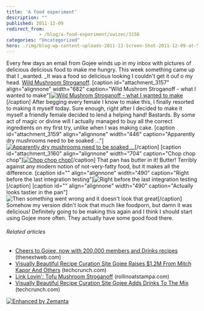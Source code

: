 ```yaml
---
title: 'A food experiment'
description: ""
published: 2011-12-09
redirect_from: 
            - /blog/a-food-experiment/swizec/3156
categories: "Uncategorized"
hero: ./img/blog-wp-content-uploads-2011-12-Screen-Shot-2011-12-09-at-5.07.33-PM.png
---
```

Every few days an email from Gojee winds up in my inbox with pictures of delicious delicious food to make me hungry. This week something came up that I _wanted. _It was a food so delicious looking I couldn&#x27;t get it ouf o my head. [Wild Mushroom Stroganoff](http://www.gojee.com/food/links/wild-mushroom-stroganoff). \[caption id=&quot;attachment_3157&quot; align=&quot;alignnone&quot; width=&quot;682&quot; caption=&quot;Wild Mushrom Stroganoff - what I wanted to make&quot;][![Wild Mushrom Stroganoff - what I wanted to make](http://swizec.com/blog/wp-content/uploads/2011/12/Screen-Shot-2011-12-09-at-5.07.33-PM.png "Wild Mushrom Stroganoff - what I wanted to make")](./img/blog-wp-content-uploads-2011-12-Screen-Shot-2011-12-09-at-5.07.33-PM.png)\[/caption] After begging every female I know to make this, I finally resorted to making it myself today. Sure enough, right after I decided to make it myself a friendly female decided to lend a helping hand! Bastards. By some act of magic or divine will I actually managed to buy all the correct ingredients on my first try, unlike when I was making cake. \[caption id=&quot;attachment_3159&quot; align=&quot;alignnone&quot; width=&quot;446&quot; caption=&quot;Apparently dry mushrooms need to be soaked ...&quot;][![Apparently dry mushrooms need to be soaked ...](http://swizec.com/blog/wp-content/uploads/2011/12/Screen-Shot-2011-12-09-at-5.20.07-PM.png "Apparently dry mushrooms need to be soaked ...")](./img/blog-wp-content-uploads-2011-12-Screen-Shot-2011-12-09-at-5.20.07-PM.png)\[/caption] \[caption id=&quot;attachment_3160&quot; align=&quot;alignnone&quot; width=&quot;704&quot; caption=&quot;Chop chop chop&quot;][![Chop chop chop](http://swizec.com/blog/wp-content/uploads/2011/12/Screen-Shot-2011-12-09-at-5.20.22-PM.png "Chop chop chop")](./img/blog-wp-content-uploads-2011-12-Screen-Shot-2011-12-09-at-5.20.22-PM.png)\[/caption] That pan has butter in it! Butter! Terribly against any modern notion of not-very-fatty food, but it makes all the difference. \[caption id=&quot;&quot; align=&quot;alignnone&quot; width=&quot;490&quot; caption=&quot;Right before the last integration testing&quot;]![Right before the last integration testing](./img/blog-wp-content-uploads-2011-12-41e1bb62226e11e19896123138142014_75.jpg "Right before the last integration testing")\[/caption] \[caption id=&quot;&quot; align=&quot;alignnone&quot; width=&quot;490&quot; caption=&quot;Actually looks tastier in the pan&quot;]![Then something went wrong and it doesn&#x27;t look that great](./img/blog-wp-content-uploads-2011-12-85783f08227e11e1abb01231381b65e3_75.jpg "Then something went wrong and it doesn&#x27;t look that great")\[/caption] Somehow my version didn&#x27;t look that much like foodporn, but damn it was delicious! Definitely going to be making this again and I think I should start using Gojee more often. They actually have some good food there.

###### Related articles

- [Cheers to Gojee, now with 200,000 members and Drinks recipes](http://thenextweb.com/insider/2011/11/10/cheers-to-gojee-now-with-200000-members-and-drinks-recipes/) (thenextweb.com)
- [Visually Beautiful Recipe Curation Site Gojee Raises $1.2M From Mitch Kapor And Others](http://techcrunch.com/2011/09/14/visually-beautiful-recipe-curation-site-gojee-raises-1-2m-from-mitch-kapor-and-others/) (techcrunch.com)
- [Link Lovin&#x27;: Tofu Mushroom Stroganoff](http://rollinoatstampa.com/2011/09/17/link-lovin-tofu-mushroom-stroganoff/) (rollinoatstampa.com)
- [Visually Beautiful Recipe Curation Site Gojee Adds Drinks To The Mix](http://techcrunch.com/2011/11/10/visually-beautiful-recipe-curation-site-gojee-adds-drinks-to-the-mix/) (techcrunch.com)

[![Enhanced by Zemanta](http://img.zemanta.com/zemified_e.png?x-id=a56a01cf-521e-4131-9fbd-0ec1d172a356)](http://www.zemanta.com/ "Enhanced by Zemanta")